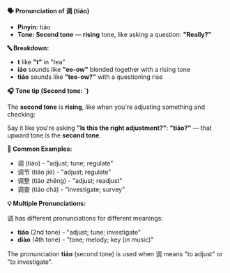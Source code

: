 **🗣️ Pronunciation of 调 (tiáo)**

- **Pinyin:** tiáo
- **Tone: Second tone** — **rising** tone, like asking a question: **"Really?"**

**🔤 Breakdown:**

- **t** like **"t"** in "tea"
- **iáo** sounds like **"ee-ow"** blended together with a rising tone
- **tiáo** sounds like **"tee-ow?"** with a questioning rise

**🎧 Tone tip (Second tone: ˊ)**

The **second tone** is **rising**, like when you're adjusting something and checking:

Say it like you're asking **"Is this the right adjustment?"**: **"tiáo?"** — that upward tone is the
**second tone**.

**📝 Common Examples:**

- 调 (tiáo) - "adjust; tune; regulate"
- 调节 (tiáo jié) - "adjust; regulate"
- 调整 (tiáo zhěng) - "adjust; readjust"
- 调查 (tiáo chá) - "investigate; survey"

**💡 Multiple Pronunciations:**

调 has different pronunciations for different meanings:

- **tiáo** (2nd tone) - "adjust; tune; investigate"
- **diào** (4th tone) - "tone; melody; key (in music)"

The pronunciation **tiáo** (second tone) is used when 调 means "to adjust" or "to investigate".
